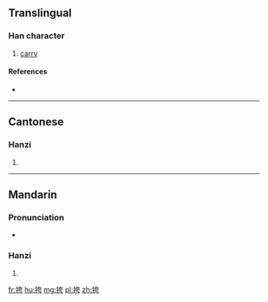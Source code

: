 ==Translingual==

===Han character===
{{Han char|rn=64|rad=手|as=06|sn=9|four=5402<sub>7</sub>|canj=手大一尸 (QKMS)}}

# [[carry]]

====References====
* {{Han ref|kx=0430.130|dkj=12051|dj=0780.060|hdz=31868.040|uh=630E|ud=25358|bh=CED8|bd=52952}}

----

==Cantonese==

===Hanzi===
{{yue-hanzi|jyut=|y=kwa3}}

# {{defn|lang=yue|sort=手06}}

----

==Mandarin==

===Pronunciation===
* {{audio|Zh-kuà.ogg|Audio|lang=cmn}}

===Hanzi===
{{cmn-hanzi|pin=[[kū]] ([[ku1]])|wg=k'u<sup>1</sup>}}

# {{defn|lang=cmn|sort=手06}}

[[fr:挎]]
[[hu:挎]]
[[mg:挎]]
[[pl:挎]]
[[zh:挎]]